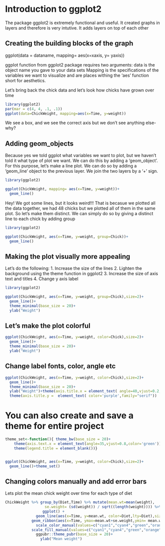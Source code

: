 # Introduction to ggplot2

The package ggplot2 is extremely functional and useful. It created graphs in layers and therefore is very intutive. It adds layers on top of each other 

## Creating the building blocks of the graph

ggplot(data = dataname, mapping= aes(x=xaxis, y= yaxis))

ggplot function from ggplot2 package requires two arguments:
  data is the object name you gave to your data sets
  Mapping is the specifications of the variables we want to visualize and are places withing the  'aes' function short for aesthetics.

Let's bring back the chick data and let's look how chicks have grown over time

```r
library(ggplot2)
par(mar = c(4, 4, .1, .1))
ggplot(data=ChickWeight, mapping=aes(x=Time, y=weight))
```
We see a box, and we see the correct axis but we don't see anything else- why?

## Adding geom_objects
Because yes we told ggplot what variables we want to plot, but we haven't told it what type of plot we want. 
We can do this by adding a 'geom_object'. For this purpose, let's make a line plot. We can do so by adding a 'geom_line' object to the previous layer. We join the two layers by a '+' sign.

```r
library(ggplot2)

ggplot(ChickWeight, mapping= aes(x=Time, y=weight))+
  geom_line()
```

Hey! We got some lines, but it looks weird!!!
That is becasue we plotted all the data together, we had 48 chicks but we plotted all of them in the same plot. So let's make them distinct. We can simply do so by giving a distinct line to each chick by adding group

```r
library(ggplot2)

ggplot(ChickWeight, aes(x=Time, y=weight, group=Chick))+
  geom_line()
```

## Making the plot visually more appealing 

Let's do the following:
1. Increase the size of the lines
2. Lighten the background using the theme function in ggplot2
3. Increase the size of axis text and titles
4. Change y axis label
```r
library(ggplot2)

ggplot(ChickWeight, aes(x=Time, y=weight, group=Chick),size=2)+
  geom_line()+
  theme_minimal(base_size = 20)+
  ylab("Weight")
```

## Let's make the plot  colorful

```r


ggplot(ChickWeight, aes(x=Time, y=weight, color=Chick),size=2)+
  geom_line()+
  theme_minimal(base_size = 20)+
  ylab("Weight")
```

## Change label fonts, color, angle etc

```r


ggplot(ChickWeight, aes(x=Time, y=weight, color=Chick),size=2)+
  geom_line()+
  theme_minimal(base_size = 20)+
  ylab("Weight")+theme(axis.title.x = element_text( angle=40,vjust=0.2,color='blue',family="Comic Sans MS"))+
  theme(axis.title.y =  element_text( color='purple',family="serif"))
```
# You can also create and save a theme for entire project

```r
theme_set<-function(){ theme_bw(base_size = 20)+
    theme(axis.text.x = element_text(angle=35,vjust=0.8,color='green'))+
    theme(legend.title = element_blank())}


ggplot(ChickWeight, aes(x=Time, y=weight, color=Chick),size=2)+
  geom_line()+theme_set()
```

## Changing colors manually and add error bars

Lets plot the mean chick weight over time for each type of diet

```r

ChickWeight %>% group_by(Diet,Time) %>% mutate(mean.wt=mean(weight), 
                  se.weight= (sd(weight)) / sqrt((length(weight)))) %>% 
                 ggplot() + 
              geom_line(aes(x=Time, y=mean.wt, color=Diet,lty=Diet),size=2)+
            geom_ribbon(aes(x=Time, ymax=mean.wt+se.weight,ymin= mean.wt-se.weight,group=Diet,fill=Diet),size=2,alpha=0.2)+
              scale_color_manual(values=c("cyan1","cyan4","green","orange"))+
            scale_fill_manual(values=c("cyan1","cyan4","green","orange"))+
              ggpubr::theme_pubr(base_size = 20)+
                ylab("Mean weight")
                     
```

